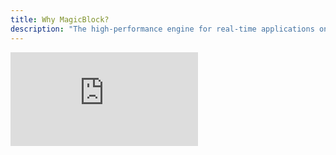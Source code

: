 ```yaml
---
title: Why MagicBlock?
description: "The high-performance engine for real-time applications on Solana"
---
```


<div
  style={{
    position: "relative",
    paddingBottom: "56.25%",
    height: 0,
    overflow: "hidden",
  }}
>
  <iframe
    src="https://www.youtube.com/embed/yfgDZJJvydU?si=3k8ndg9Z69sv6_LE&list=PLWR_ZQiGMS8mIe1kPZe8OfHIbhvZqaM8V"
    title="Why Build with MagicBlock? Solve Scaling & UX Pain Points with Ephemeral Rollups"
    style={{
      position: "absolute",
      top: 0,
      left: 0,
      width: "100%",
      height: "100%",
    }}
    frameBorder="0"
    allow="accelerometer; autoplay; clipboard-write; encrypted-media; gyroscope; picture-in-picture; web-share"
    allowFullScreen
    referrerPolicy="strict-origin-when-cross-origin"
  />
</div>
<Card>
  MagicBlock is an extension of the Solana network designed for high-performance
  decentralized applications. It enhances Solana’s capabilities while preserving
  its composability and integrity.
</Card>

## Why MagicBlock?

While blockchain technology is revolutionizing decentralized applications, it still faces fundamental challenges in:

- **Latency** – Blockchain transaction speeds are too slow for real-time applications.
- **Cost** – Even "low-fee" blockchains can become expensive at scale.
- **Scalability** – Current architectures struggle to handle high-throughput applications.

MagicBlock solves these issues with an **ephemeral rollup**, enabling developers to build dApps that require **10 ms state transitions**, **gasless transactions**, and **horizontal scaling**. Here's how:

#### Built on Solana's Ecosystem and Performance

MagicBlock operates as a specialized **Solana Virtual Machine (SVM) runtime**, seamlessly integrating with Solana’s base layer. Developers deploying programs on Solana are fully compatible with the ephemeral rollup down to the bytecode, benefiting from the SVM’s high performance and robust ecosystem.

<img height="200" src="/images/magicblock-solana.png" />

#### Overcoming Limitations in Scaling and Cost

Traditional rollups and Solana’s current execution model have inherent constraints when handling resource-intensive applications. MagicBlock removes these limitations by enabling:

- **Ultra-Low Latency (10 ms Block Time)**: Solana's default 400 ms block time is too slow for real-time applications. MagicBlock allows developers to customize execution environments while maintaining full compatibility.
- **State Integrity Without Fragmentation**: Traditional rollups fragment application states across multiple environments, making interoperability difficult. MagicBlock prevents this by utilizing specialized RPC providers that **route and process transactions in parallel** between Solana’s base layer and ephemeral rollups.
- **Near-Zero Transaction Fees**: Even Solana’s low fees (~$0.01 per transaction) can be expensive at scale. MagicBlock drastically reduces costs, enabling minimal or **zero-fee transactions**.
- **Horizontal Scalability**: Standard rollups struggle to scale efficiently. MagicBlock enables **horizontal auto-scaling**, seamlessly spinning up multiple ephemeral rollups to process millions of transactions per second.

### Where do I start?

<CardGroup cols={2}>
  <Card
    title="Ephemeral Rollup"
    icon="bolt"
    href="/pages/get-started/introduction/ephemeral-rollup"
    iconType="duotone"
  >
    Learn how Ephemeral Rollups works
  </Card>
  <Card
    title="Smart Router"
    icon="router"
    href="/pages/get-started/introduction/smart-router"
    iconType="duotone"
  >
    Learn how Smart Router works
  </Card>
  <Card
    title="Build"
    icon="hammer"
    href="/pages/get-started/how-integrate-your-program/overview"
    iconType="duotone"
  >
    Try out with Rust, Anchor, and Typescript
  </Card>
  <Card
    title="Use Cases"
    icon="star"
    href="/pages/get-started/use-cases/introduction"
    iconType="duotone"
  >
    Discover new ideas from examples
  </Card>
  <Card
    title="Frameworks and SDKs"
    icon="code"
    href="/pages/tools/introduction"
    iconType="duotone"
  >
    Dive into Frameworks and SDKs
  </Card>
</CardGroup>
